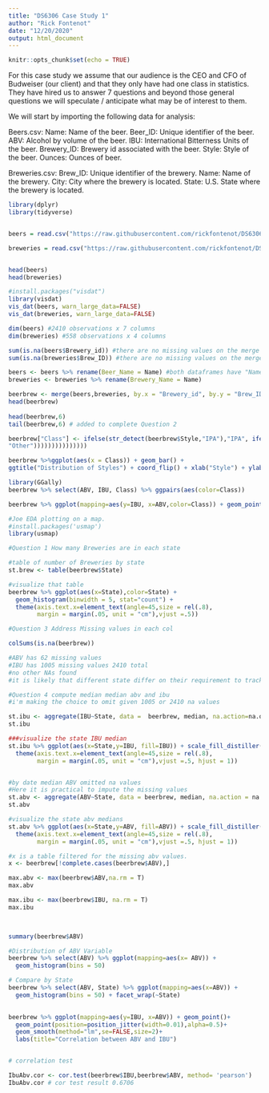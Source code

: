 ```yaml
---
title: "DS6306 Case Study 1"
author: "Rick Fontenot"
date: "12/20/2020"
output: html_document
---
```


```r
knitr::opts_chunk$set(echo = TRUE)
```

For this case study we assume that our audience is the CEO and CFO of Budweiser (our client) and that they only have had one class in statistics. They have hired us to answer 7 questions and beyond those general questions we will speculate / anticipate what may be of interest to them.

We will start by importing the following data for analysis:

Beers.csv:
Name: Name of the beer.
Beer_ID: Unique identifier of the beer.
ABV: Alcohol by volume of the beer.
IBU: International Bitterness Units of the beer.
Brewery_ID: Brewery id associated with the beer.
Style: Style of the beer.
Ounces: Ounces of beer.

Breweries.csv:
Brew_ID: Unique identifier of the brewery.
Name: Name of the brewery.
City: City where the brewery is located.
State: U.S. State where the brewery is located.

```r
library(dplyr)
library(tidyverse)


beers = read.csv("https://raw.githubusercontent.com/rickfontenot/DS6306_Study1/main/Beers.csv", header = TRUE)

breweries = read.csv("https://raw.githubusercontent.com/rickfontenot/DS6306_Study1/main/Breweries.csv", header = TRUE)


head(beers)
head(breweries)

#install.packages("visdat")
library(visdat)
vis_dat(beers, warn_large_data=FALSE)
vis_dat(breweries, warn_large_data=FALSE)

dim(beers) #2410 observations x 7 columns
dim(breweries) #558 observations x 4 columns

sum(is.na(beers$Brewery_id)) #there are no missing values on the merge var
sum(is.na(breweries$Brew_ID)) #there are no missing values on the merge var

beers <- beers %>% rename(Beer_Name = Name) #both dataframes have "Name"
breweries <- breweries %>% rename(Brewery_Name = Name)

beerbrew <- merge(beers,breweries, by.x = "Brewery_id", by.y = "Brew_ID")
head(beerbrew)
 
head(beerbrew,6)
tail(beerbrew,6) # added to complete Question 2

beerbrew["Class"] <- ifelse(str_detect(beerbrew$Style,"IPA"),"IPA", ifelse(str_detect(beerbrew$Style,"Ale"),"Ale", ifelse(str_detect(beerbrew$Style,"Lager"),"Lager", ifelse(str_detect(beerbrew$Style,"Stout"),"Stout", ifelse(str_detect(beerbrew$Style,"Pilsner"),"Pilsner", ifelse(str_detect(beerbrew$Style,"Pilsener"),"Pilsner", ifelse(str_detect(beerbrew$Style,"Porter"),"Porter", ifelse(str_detect(beerbrew$Style,"APA"),"APA", ifelse(str_detect(beerbrew$Style,"Cider"),"Cider", ifelse(str_detect(beerbrew$Style,"Witbier"),"Witbier", ifelse(str_detect(beerbrew$Style,"Kölsch"),"Kölsch", ifelse(str_detect(beerbrew$Style,"Fruit"),"Fruit", ifelse(str_detect(beerbrew$Style,"Hefeweizen"),"Hefeweizen", ifelse(str_detect(beerbrew$Style,"Oktoberfest"),"Oktoberfest", ifelse(str_detect(beerbrew$Style,"Bitter"),"Bitter",
"Other")))))))))))))))

beerbrew %>%ggplot(aes(x = Class)) + geom_bar() +
ggtitle("Distribution of Styles") + coord_flip() + xlab("Style") + ylab("Count")

library(GGally)
beerbrew %>% select(ABV, IBU, Class) %>% ggpairs(aes(color=Class))

beerbrew %>% ggplot(mapping=aes(y=IBU, x=ABV,color=Class)) + geom_point(size=0.5, position="jitter")+ geom_smooth(method="lm",se=FALSE,size=1)+ labs(title="Correlation between ABV and IBU")
```


```r
#Joe EDA plotting on a map. 
#install.packages('usmap')
library(usmap)
```


```r
#Question 1 How many Breweries are in each state

#table of number of Breweries by state
st.brew <- table(beerbrew$State)

#visualize that table
beerbrew %>% ggplot(aes(x=State),color=State) + 
  geom_histogram(binwidth = 5, stat="count") +
  theme(axis.text.x=element_text(angle=45,size = rel(.8), 
        margin = margin(.05, unit = "cm"),vjust =.5))
```


```r
#Question 3 Address Missing values in each col

colSums(is.na(beerbrew))

#ABV has 62 missing values
#IBU has 1005 missing values 2410 total 
#no other NAs found
#it is likely that different state differ on their requirement to track IBU and ABV to operate within that state.
```


```r
#Question 4 compute median median abv and ibu
#i'm making the choice to omit given 1005 or 2410 na values

st.ibu <- aggregate(IBU~State, data =  beerbrew, median, na.action=na.omit)
st.ibu

###visualize the state IBU median
st.ibu %>% ggplot(aes(x=State,y=IBU, fill=IBU)) + scale_fill_distiller(palette='Spectral') + geom_bar(stat = "identity") +
  theme(axis.text.x=element_text(angle=45,size = rel(.8), 
        margin = margin(.05, unit = "cm"),vjust =.5, hjust = 1))


#by date median ABV omitted na values
#Here it is practical to impute the missing values
st.abv <- aggregate(ABV~State, data = beerbrew, median, na.action = na.omit)
st.abv

#visualize the state abv medians
st.abv %>% ggplot(aes(x=State,y=ABV, fill=ABV)) + scale_fill_distiller(palette='Spectral') + geom_bar(stat = "identity") +
  theme(axis.text.x=element_text(angle=45,size = rel(.8), 
        margin = margin(.05, unit = "cm"),vjust =.5, hjust = 1))

#x is a table filtered for the missing abv values.
x <- beerbrew[!complete.cases(beerbrew$ABV),]

```
```r

max.abv <- max(beerbrew$ABV,na.rm = T)
max.abv

max.ibu <- max(beerbrew$IBU, na.rm = T)
max.ibu

 

```

```r


summary(beerbrew$ABV)

#Distribution of ABV Variable 
beerbrew %>% select(ABV) %>% ggplot(mapping=aes(x= ABV)) +
  geom_histogram(bins = 50) 

# Compare by State 
beerbrew %>% select(ABV, State) %>% ggplot(mapping=aes(x=ABV)) +
  geom_histogram(bins = 50) + facet_wrap(~State)
  

```

```r

beerbrew %>% ggplot(mapping=aes(y=IBU, x=ABV)) + geom_point()+
  geom_point(position=position_jitter(width=0.01),alpha=0.5)+
  geom_smooth(method="lm",se=FALSE,size=2)+
  labs(title="Correlation between ABV and IBU")


# correlation test

IbuAbv.cor <- cor.test(beerbrew$IBU,beerbrew$ABV, method= 'pearson')
IbuAbv.cor # cor test result 0.6706

```

```r

```